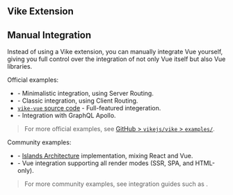 
## Vike Extension

<UseUiFrameworkVikeExtensionHint uiFrameworkName="Vue" noQuote={true} />


## Manual Integration

Instead of using a Vike extension, you can manually integrate Vue yourself, giving you full control over the integration of not only Vue itself but also Vue libraries.

Official examples:
 - <Link href="/examples/vue" /> - Minimalistic integration, using <Link href="/server-routing">Server Routing</Link>.
 - <Link href="/boilerplates/boilerplate-vue-ts" /> - Classic integration, using <Link href="/client-routing">Client Routing</Link>.
 - [`vike-vue` source code](https://github.com/vikejs/vike-vue/tree/main/packages/vike-vue) - Full-featured integeration.
 - <Link href="/examples/graphql-apollo-vue" /> - Integration with GraphQL Apollo.

> For more official examples, see [GitHub > `vikejs/vike` > `examples/`](https://github.com/vikejs/vike/tree/main/examples).

Community examples:
 - <Example timestamp="2023.12" repo="luisfloat/vike-island-example" /> - [Islands Architecture](https://jasonformat.com/islands-architecture/) implementation, mixing React and Vue.
 - <Example timestamp="2022.08" repo="AaronBeaudoin/vite-plugin-ssr-example" /> - Vue integration supporting all <Link href="/render-modes">render modes</Link> (SSR, SPA, and HTML-only).

> For more community examples, see integration guides such as <Link href="/vue-query" />.
